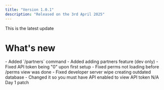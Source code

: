 ```yaml
---
title: "Version 1.0.1"
description: "Released on the 3rd April 2025"
---
```


<Check>
  This is the latest update
</Check>

# What's new

<AccordionGroup>
  <Accordion title="Added" description="Added Features" icon="plus">
    - Added `/partners` command
    - Added adding partners feature (dev only)
  </Accordion>
  <Accordion title="Fixed" description="Bug Fixes" icon="wrench">
    - Fixed API token being "0" upon first setup
    - Fixed perms not loading before /perms view was done
    - Fixed developer server wipe creating outdated database
  </Accordion>
  <Accordion title="Changed" description="Other Changes" icon="gear">
    - Changed it so you must have API enabled to view API token
  </Accordion>
  <Accordion title="Removed" description="Removed Features" icon="trash">
    N/A
  </Accordion>
</AccordionGroup>

<Accordion title="Notes" description="Anything else" icon="sheet-plastic">
  Day 1 patch
</Accordion>